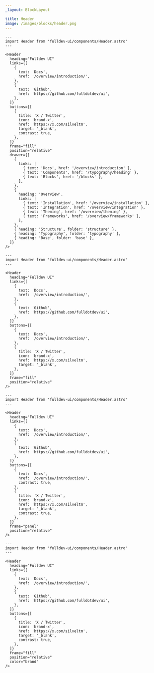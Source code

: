 ```yaml
---
_layout: BlockLayout

title: Header
image: /images/blocks/header.png
---
```


```astro live
---
import Header from 'fulldev-ui/components/Header.astro'
---

<Header
  heading="Fulldev UI"
  links={[
    {
      text: 'Docs',
      href: '/overview/introduction/',
    },
    {
      text: 'Github',
      href: 'https://github.com/fulldotdev/ui',
    },
  ]}
  buttons={[
    {
      title: 'X / Twitter',
      icon: 'brand-x',
      href: 'https://x.com/silveltm',
      target: '_blank',
      contrast: true,
    },
  ]}
  frame="fill"
  position="relative"
  drawer={[
    {
      links: [
        { text: 'Docs', href: '/overview/introduction' },
        { text: 'Components', href: '/typography/heading' },
        { text: 'Blocks', href: '/blocks' },
      ],
    },
    {
      heading: 'Overview',
      links: [
        { text: 'Installation', href: '/overview/installation' },
        { text: 'Integration', href: '/overview/integration' },
        { text: 'Theming', href: '/overview/theming' },
        { text: 'Frameworks', href: '/overview/frameworks' },
      ],
    },
    { heading: 'Structure', folder: 'structure' },
    { heading: 'Typography', folder: 'typography' },
    { heading: 'Base', folder: 'base' },
  ]}
/>
```

```astro live
---
import Header from 'fulldev-ui/components/Header.astro'
---

<Header
  heading="Fulldev UI"
  links={[
    {
      text: 'Docs',
      href: '/overview/introduction/',
    },
    {
      text: 'Github',
      href: 'https://github.com/fulldotdev/ui',
    },
  ]}
  buttons={[
    {
      text: 'Docs',
      href: '/overview/introduction/',
    },
    {
      title: 'X / Twitter',
      icon: 'brand-x',
      href: 'https://x.com/silveltm',
      target: '_blank',
    },
  ]}
  frame="fill"
  position="relative"
/>
```

```astro live
---
import Header from 'fulldev-ui/components/Header.astro'
---

<Header
  heading="Fulldev UI"
  links={[
    {
      text: 'Docs',
      href: '/overview/introduction/',
    },
    {
      text: 'Github',
      href: 'https://github.com/fulldotdev/ui',
    },
  ]}
  buttons={[
    {
      text: 'Docs',
      href: '/overview/introduction/',
      contrast: true,
    },
    {
      title: 'X / Twitter',
      icon: 'brand-x',
      href: 'https://x.com/silveltm',
      target: '_blank',
      contrast: true,
    },
  ]}
  frame="panel"
  position="relative"
/>
```

```astro live
---
import Header from 'fulldev-ui/components/Header.astro'
---

<Header
  heading="Fulldev UI"
  links={[
    {
      text: 'Docs',
      href: '/overview/introduction/',
    },
    {
      text: 'Github',
      href: 'https://github.com/fulldotdev/ui',
    },
  ]}
  buttons={[
    {
      title: 'X / Twitter',
      icon: 'brand-x',
      href: 'https://x.com/silveltm',
      target: '_blank',
      contrast: true,
    },
  ]}
  frame="fill"
  position="relative"
  color="brand"
/>
```

